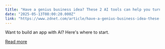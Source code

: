 ```yaml
---
title: "Have a genius business idea? These 2 AI tools can help you turn it into a reality"
date: "2025-05-13T08:00:20.000Z"
link: "https://www.zdnet.com/article/have-a-genius-business-idea-these-2-ai-tools-can-help-you-turn-it-into-a-reality/"
---
```


Want to build an app with AI? Here's where to start.

[Read more](https://www.zdnet.com/article/have-a-genius-business-idea-these-2-ai-tools-can-help-you-turn-it-into-a-reality/)
